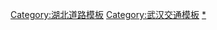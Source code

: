 {{Navbox
|name=武汉主要道路
|title=[[武汉]][[武汉交通#公路|主要道路]]
|state= 
|image=[[file:wuhan road network.png|200px]]
|bodyclass = hlist
|above=

|group1 = [[高速公路|<span style="color:white;">高速公路</span>]]
|group1style = text-align: center;background:green; color:white;
|list1 = {{Navbox|subgroup
|group1= [[File:China Expwy GXX sign no name.svg|27px]] [[中华人民共和国高速公路|<span style="color:white;">国家高速</span>]]
|group1style =background:green; ; color:white;
|list1 =
*{{China Expwy Name|G4}}
*{{China Expwy Name|G0422}}
*{{China Expwy Name|G42}}
*{{China Expwy Name|G50}}
*{{China Expwy Name|G70}}
*{{China Expwy Name|G4201WH}}

|group2= [[File:Hubei Expwy SXX sign no name.svg|27px]] [[湖北高速公路|<span style="color:white;">省级高速</span>]]
|group2style =background:green; ; color:white;
|list2 =
*{{China Expwy Name|S1|P=湖北}}
*{{China Expwy Name|S2|P=湖北}}
*{{China Expwy Name|S3|P=湖北}}
*{{China Expwy Name|S4|P=湖北}}
*{{China Expwy Name|S5|P=湖北}}
*{{China Expwy Name|S7|P=湖北}}
*{{China Expwy Name|S8|P=湖北}}
*{{China Expwy Name|S9|P=湖北}}
*{{China Expwy Name|S11|P=湖北}}
*{{China Expwy Name|S13|P=湖北}}
*{{China Expwy Name|S15|P=湖北}}
*{{China Expwy Name|S17|P=湖北}}
*{{China Expwy Name|S18|P=湖北|[[天河机场高速公路|机场高速]]}}
*{{China Expwy Name|S19|P=湖北|[[天河机场第二高速公路|机场二高速]]}}
*{{China Expwy Name|S40|P=湖北}}
}}

|group2 =  环线
|group2style = text-align: center;
|list2 =
* [[武汉内环线]]
* [[武汉二环线]]
* [[武汉三环线]]
* [[file:Hubei Expwy S40 sign no name.svg|27px]] [[武汉四环线]]
* {{China Expwy Name|G4201WH}}
|group3 = 快速路
|group3style = text-align: center;
|list3 = 
* [[武汉大道]]
* [[长江大道]]
* [[白沙洲大道]]
* [[武汉二环线]]
* [[武汉三环线]]

|group4 = 步行街
|group4style = text-align: center;
|list4 =
* [[江汉路]]
* [[楚河汉街]]
* [[昙华林]]
* [[户部巷]]
* [[鹰台路]]
* [[光谷步行街]]

|group5 = [[汉口]]地区主要道路
|group5style = text-align: center;
|list5 = 
* [[汉正街]]
* [[沿江大道 (武汉市)|沿江大道]]
* [[沿河大道]]
* [[中山大道 (武汉市)|中山大道]]
* [[解放大道 (武汉市)|解放大道]]
* [[京汉大道]]
* [[建设大道]]
* [[发展大道]]
* [[江汉路]]
* [[武胜路]]
* [[新华路 (武汉市)|新华路]]
* [[黄浦大街]]
* [[盘龙大道]]
* [[汉口北大道]]
* [[金山大道]]
* [[川龙大道]]
* [[黄陂大道]]

|group6 = [[武昌区|武昌]]地区主要道路
|group6style = text-align: center;
|list6 =
* [[临江大道]]
* [[和平大道]]
* [[友谊大道]]
* [[团结大道]]
* [[欢乐大道]]
* [[中山路 (武汉市)|中山路]]
* [[中北路]]
* [[中南路 (武汉市)|中南路]]
* [[东湖路 (武汉市)|东湖路]]
* [[武珞路]]
* [[八一路]]
* [[珞喻路]]
* [[珞狮路]]
* [[徐东大街]]
* [[雄楚大街]]
* [[南湖大道]]
* [[民族大道]]
* [[光谷大道]]
* [[关山大道]]
* [[解放路 (武汉市)|解放路]]
* [[民主路]]
* [[高新大道]]
* [[文化大道]]
* [[武昌大道]]
* [[江夏大道]]
* [[白沙洲大道]]
* [[青王路]]
* [[二十一号公路]]
* [[花山大道]]
* [[藏龙岛大道]]

|group7 = [[汉阳区|汉阳]]地区主要道路
|group7style = text-align: center;
|list7 = 
* [[琴台大道]]
* [[汉阳大道]]
* [[鹦鹉大道]]
* [[江城大道]]
* [[龙阳大道]]
* [[四新大道]]
* [[东风大道]]

|group8 = 其他城区主要道路
|group8style = text-align: center;
|list8 = 
* [[盘龙大道]]
* [[文化路 (武汉市)|文化路]]
* [[汉南大道]]

|group9 = 主要互通式立交桥<br>（除高速公路、快速路外）
|group9style = text-align: center;
|list9 = 
* [[岳家嘴立交桥]]
* [[常青花园立交桥]]
* [[竹叶山立交桥]]
* [[航空路立交桥]]
* [[青年路立交]]
* [[香港路立交]]
* [[三阳路立交]]
* [[大东门立交]]
* [[卓刀泉立交]]

}}<noinclude>[[Category:湖北道路模板]]
[[Category:武汉交通模板]]
[[Category:武汉街道|*]]
</noinclude>